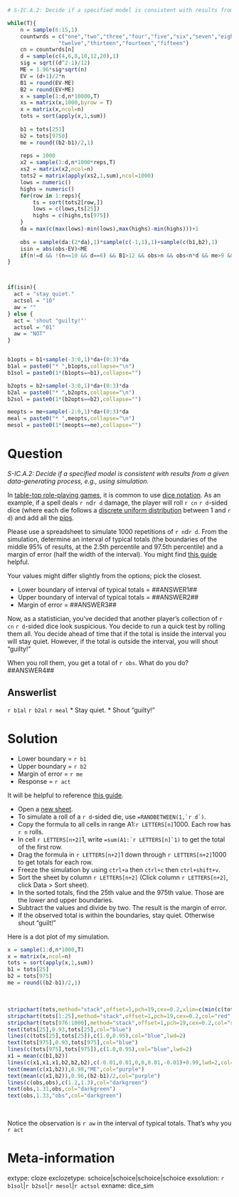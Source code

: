```r
# S-IC.A.2: Decide if a specified model is consistent with results from a given data-generating process, e.g., using simulation.

while(T){
    n = sample(6:15,1)
    countwrds = c("one","two","three","four","five","six","seven","eight","nine","ten","eleven",
                "twelve","thirteen","fourteen","fifteen")
    cn = countwrds[n]
    d = sample(c(4,6,8,10,12,20),1)
    sig = sqrt((d^2-1)/12)
    ME = 1.96*sig*sqrt(n)
    EV = (d+1)/2*n
    B1 = round(EV-ME)
    B2 = round(EV+ME)
    x = sample(1:d,n*10000,T)
    xs = matrix(x,1000,byrow = T)
    x = matrix(x,ncol=n)
    tots = sort(apply(x,1,sum))
    
    b1 = tots[251]
    b2 = tots[9750]
    me = round((b2-b1)/2,1)
    
    reps = 1000
    x2 = sample(1:d,n*1000*reps,T)
    xs2 = matrix(x2,ncol=n)
    tots2 = matrix(apply(xs2,1,sum),ncol=1000)
    lows = numeric()
    highs = numeric()
    for(row in 1:reps){
        ts = sort(tots2[row,])
        lows = c(lows,ts[25])
        highs = c(highs,ts[975])
    }
    da = max(c(max(lows)-min(lows),max(highs)-min(highs)))+1
    
    obs = sample(da:(2*da),1)*sample(c(-1,1),1)+sample(c(b1,b2),1)
    isin = abs(obs-EV)<ME
    if(n!=d && !(n==10 && d==6) && B1>12 && obs>n && obs<n*d && me>9 && da<me/2){break}
}



if(isin){
  act = "stay quiet."
  actsol = "10"
  aw = ""
} else {
  act = 'shout "guilty!"'
  actsol = "01"
  aw = "NOT"
}


b1opts = b1+sample(-3:0,1)*da+(0:3)*da
b1al = paste0("* ",b1opts,collapse="\n")
b1sol = paste0(1*(b1opts==b1),collapse="")

b2opts = b2+sample(-3:0,1)*da+(0:3)*da
b2al = paste0("* ",b2opts,collapse="\n")
b2sol = paste0(1*(b2opts==b2),collapse="")

meopts = me+sample(-2:0,1)*da+(0:3)*da
meal = paste0("* ",meopts,collapse="\n")
mesol = paste0(1*(meopts==me),collapse="")

```

Question
========

*S-IC.A.2: Decide if a specified model is consistent with results from a given data-generating process, e.g., using simulation.*

In [table-top role-playing games](https://en.wikipedia.org/wiki/Tabletop_role-playing_game), it is common to use [dice notation](https://en.wikipedia.org/wiki/Dice_notation). As an example, if a spell deals `r n`d`r d` damage, the player will roll `r cn` `r d`-sided dice (where each die follows a [discrete uniform distribution](https://en.wikipedia.org/wiki/Discrete_uniform_distribution) between 1 and `r d`) and add all the [pips](https://en.wikipedia.org/wiki/Pip_(counting)).

Please use a spreadsheet to simulate 1000 repetitions of `r n`d`r d`. From the simulation, determine an interval of typical totals (the boundaries of the middle 95% of results, at the 2.5th percentile and 97.5th percentile) and a margin of error (half the width of the interval). You might find [this guide](https://chadworley.github.io/a2/u01/p09_dice_sim.html) helpful.

Your values might differ slightly from the options; pick the closest.

* Lower boundary of interval of typical totals = ##ANSWER1##
* Upper boundary of interval of typical totals = ##ANSWER2##
* Margin of error = ##ANSWER3##

Now, as a statistician, you've decided that another player's collection of `r cn` `r d`-sided dice look suspicious. You decide to run a quick test by rolling them all. You decide ahead of time that if the total is inside the interval you will stay quiet. However, if the total is outside the interval, you will shout "guilty!"

When you roll them, you get a total of `r obs`. What do you do? ##ANSWER4##


Answerlist
--------

`r b1al`
`r b2al`
`r meal`
* Stay quiet.
* Shout "guilty!"


Solution
========

* Lower boundary = `r b1`
* Upper boundary = `r b2`
* Margin of error = `r me`
* Response = `r act`


It will be helpful to reference [this guide](https://chadworley.github.io/a2/u01/p09_dice_sim.html).

* Open a [new sheet](https://sheets.new).
* To simulate a roll of a `r d`-sided die, use ``=RANDBETWEEN(1,`r d`)``.
* Copy the formula to all cells in range A1:`r LETTERS[n]`1000. Each row has `r n` rolls.
* In cell `r LETTERS[n+2]`1, write ``=sum(A1:`r LETTERS[n]`1)`` to get the total of the first row.
* Drag the formula in `r LETTERS[n+2]`1 down through `r LETTERS[n+2]`1000 to get totals for each row.
* Freeze the simulation by using `ctrl+a` then `ctrl+c` then `ctrl+shift+v`.
* Sort the sheet by column `r LETTERS[n+2]` (Click column `r LETTERS[n+2]`, click Data > Sort sheet).
* In the sorted totals, find the 25th value and the 975th value. Those are the lower and upper boundaries.
* Subtract the values and divide by two. The result is the margin of error.
* If the observed total is within the boundaries, stay quiet. Otherwise shout "guilt!"

Here is a dot plot of my simulation.

```r
x = sample(1:d,n*1000,T)
x = matrix(x,ncol=n)
tots = sort(apply(x,1,sum))
b1 = tots[25]
b2 = tots[975]
me = round((b2-b1)/2,1)
```
\

```r
stripchart(tots,method="stack",offset=1,pch=19,cex=0.2,xlim=c(min(c(tots,obs)),max(c(tots,obs))),ylim=c(0.92,1.4),col="black")
stripchart(tots[1:25],method="stack",offset=1,pch=19,cex=0.2,col="red",add=T)
stripchart(tots[976:1000],method="stack",offset=1,pch=19,cex=0.2,col="red",add=T)
text(tots[25],0.93,tots[25],col="blue")
lines(c(tots[25],tots[25]),c(1.0,0.95),col="blue",lwd=2)
text(tots[975],0.93,tots[975],col="blue")
lines(c(tots[975],tots[975]),c(1.0,0.95),col="blue",lwd=2)
x1 = mean(c(b1,b2))
lines(c(x1,x1,x1,b2,b2,b2),c(-0.01,0.01,0,0,0.01,-0.01)+0.99,lwd=2,col="purple")
text(mean(c(x1,b2)),0.98,"ME",col="purple")
text(mean(c(x1,b2)),0.96,(b2-b1)/2,col="purple")
lines(c(obs,obs),c(1.2,1.3),col="darkgreen")
text(obs,1.31,obs,col="darkgreen")
text(obs,1.33,"obs",col="darkgreen")

```
\

Notice the observation is `r aw` in the interval of typical totals. That's why you `r act`


Meta-information
================
extype: cloze
exclozetype: schoice|schoice|schoice|schoice
exsolution: `r b1sol`|`r b2sol`|`r mesol`|`r actsol`
exname: dice_sim